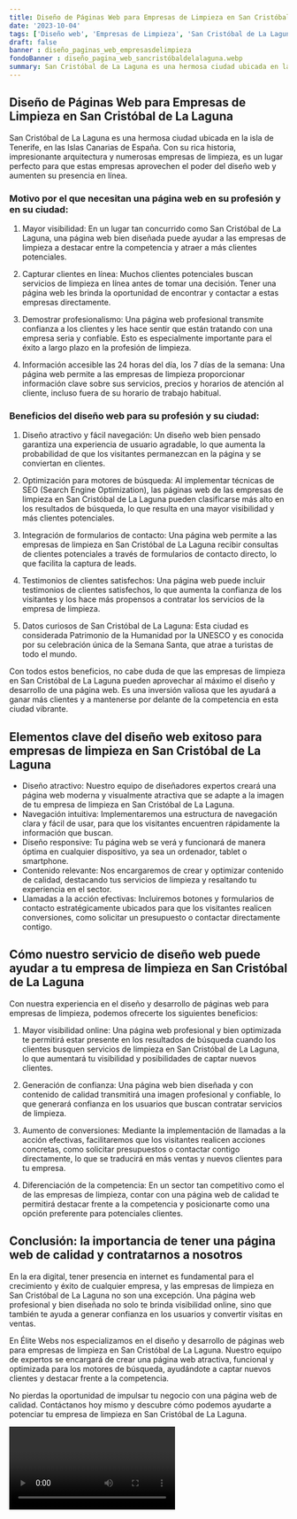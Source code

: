 ```yaml
---
title: Diseño de Páginas Web para Empresas de Limpieza en San Cristóbal de La Laguna
date: '2023-10-04'
tags: ['Diseño web', 'Empresas de Limpieza', 'San Cristóbal de La Laguna']
draft: false
banner : diseño_paginas_web_empresasdelimpieza
fondoBanner : diseño_pagina_web_sancristóbaldelalaguna.webp
summary: San Cristóbal de La Laguna es una hermosa ciudad ubicada en la isla de Tenerife, en las Islas Canarias de España. Con su rica historia, impresionante arquitectura y numerosas empresas de limpieza, es un lugar perfecto para que estas empresas aprovechen el poder del diseño web y aumenten su presencia en línea.
---
```


## Diseño de Páginas Web para Empresas de Limpieza en San Cristóbal de La Laguna

San Cristóbal de La Laguna es una hermosa ciudad ubicada en la isla de Tenerife, en las Islas Canarias de España. Con su rica historia, impresionante arquitectura y numerosas empresas de limpieza, es un lugar perfecto para que estas empresas aprovechen el poder del diseño web y aumenten su presencia en línea.

### Motivo por el que necesitan una página web en su profesión y en su ciudad:

1. Mayor visibilidad: En un lugar tan concurrido como San Cristóbal de La Laguna, una página web bien diseñada puede ayudar a las empresas de limpieza a destacar entre la competencia y atraer a más clientes potenciales.

2. Capturar clientes en línea: Muchos clientes potenciales buscan servicios de limpieza en línea antes de tomar una decisión. Tener una página web les brinda la oportunidad de encontrar y contactar a estas empresas directamente.

3. Demostrar profesionalismo: Una página web profesional transmite confianza a los clientes y les hace sentir que están tratando con una empresa seria y confiable. Esto es especialmente importante para el éxito a largo plazo en la profesión de limpieza.

4. Información accesible las 24 horas del día, los 7 días de la semana: Una página web permite a las empresas de limpieza proporcionar información clave sobre sus servicios, precios y horarios de atención al cliente, incluso fuera de su horario de trabajo habitual.

### Beneficios del diseño web para su profesión y su ciudad:

1. Diseño atractivo y fácil navegación: Un diseño web bien pensado garantiza una experiencia de usuario agradable, lo que aumenta la probabilidad de que los visitantes permanezcan en la página y se conviertan en clientes.

2. Optimización para motores de búsqueda: Al implementar técnicas de SEO (Search Engine Optimization), las páginas web de las empresas de limpieza en San Cristóbal de La Laguna pueden clasificarse más alto en los resultados de búsqueda, lo que resulta en una mayor visibilidad y más clientes potenciales.

3. Integración de formularios de contacto: Una página web permite a las empresas de limpieza en San Cristóbal de La Laguna recibir consultas de clientes potenciales a través de formularios de contacto directo, lo que facilita la captura de leads.

4. Testimonios de clientes satisfechos: Una página web puede incluir testimonios de clientes satisfechos, lo que aumenta la confianza de los visitantes y los hace más propensos a contratar los servicios de la empresa de limpieza.

5. Datos curiosos de San Cristóbal de La Laguna: Esta ciudad es considerada Patrimonio de la Humanidad por la UNESCO y es conocida por su celebración única de la Semana Santa, que atrae a turistas de todo el mundo.

Con todos estos beneficios, no cabe duda de que las empresas de limpieza en San Cristóbal de La Laguna pueden aprovechar al máximo el diseño y desarrollo de una página web. Es una inversión valiosa que les ayudará a ganar más clientes y a mantenerse por delante de la competencia en esta ciudad vibrante.

<GifSeo />

<Cta />

## Elementos clave del diseño web exitoso para empresas de limpieza en San Cristóbal de La Laguna

- Diseño atractivo: Nuestro equipo de diseñadores expertos creará una página web moderna y visualmente atractiva que se adapte a la imagen de tu empresa de limpieza en San Cristóbal de La Laguna. 
- Navegación intuitiva: Implementaremos una estructura de navegación clara y fácil de usar, para que los visitantes encuentren rápidamente la información que buscan. 
- Diseño responsive: Tu página web se verá y funcionará de manera óptima en cualquier dispositivo, ya sea un ordenador, tablet o smartphone. 
- Contenido relevante: Nos encargaremos de crear y optimizar contenido de calidad, destacando tus servicios de limpieza y resaltando tu experiencia en el sector. 
- Llamadas a la acción efectivas: Incluiremos botones y formularios de contacto estratégicamente ubicados para que los visitantes realicen conversiones, como solicitar un presupuesto o contactar directamente contigo. 

## Cómo nuestro servicio de diseño web puede ayudar a tu empresa de limpieza en San Cristóbal de La Laguna

Con nuestra experiencia en el diseño y desarrollo de páginas web para empresas de limpieza, podemos ofrecerte los siguientes beneficios:

1. Mayor visibilidad online: Una página web profesional y bien optimizada te permitirá estar presente en los resultados de búsqueda cuando los clientes busquen servicios de limpieza en San Cristóbal de La Laguna, lo que aumentará tu visibilidad y posibilidades de captar nuevos clientes. 

2. Generación de confianza: Una página web bien diseñada y con contenido de calidad transmitirá una imagen profesional y confiable, lo que generará confianza en los usuarios que buscan contratar servicios de limpieza. 

3. Aumento de conversiones: Mediante la implementación de llamadas a la acción efectivas, facilitaremos que los visitantes realicen acciones concretas, como solicitar presupuestos o contactar contigo directamente, lo que se traducirá en más ventas y nuevos clientes para tu empresa. 

4. Diferenciación de la competencia: En un sector tan competitivo como el de las empresas de limpieza, contar con una página web de calidad te permitirá destacar frente a la competencia y posicionarte como una opción preferente para potenciales clientes. 

## Conclusión: la importancia de tener una página web de calidad y contratarnos a nosotros

En la era digital, tener presencia en internet es fundamental para el crecimiento y éxito de cualquier empresa, y las empresas de limpieza en San Cristóbal de La Laguna no son una excepción. Una página web profesional y bien diseñada no solo te brinda visibilidad online, sino que también te ayuda a generar confianza en los usuarios y convertir visitas en ventas.

En Élite Webs nos especializamos en el diseño y desarrollo de páginas web para empresas de limpieza en San Cristóbal de La Laguna. Nuestro equipo de expertos se encargará de crear una página web atractiva, funcional y optimizada para los motores de búsqueda, ayudándote a captar nuevos clientes y destacar frente a la competencia.

No pierdas la oportunidad de impulsar tu negocio con una página web de calidad. Contáctanos hoy mismo y descubre cómo podemos ayudarte a potenciar tu empresa de limpieza en San Cristóbal de La Laguna.

<Video />

<CtaBot job='Empresas de Limpieza' city='San Cristóbal de La Laguna'/>

<Gmaps query='San Cristóbal de La Laguna+españa+maps' />